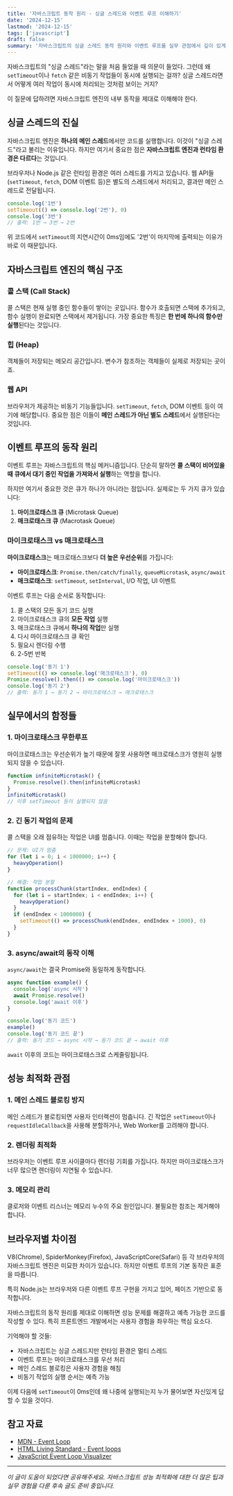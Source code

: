 ```yaml
---
title: '자바스크립트 동작 원리 - 싱글 스레드와 이벤트 루프 이해하기'
date: '2024-12-15'
lastmod: '2024-12-15'
tags: ['javascript']
draft: false
summary: '자바스크립트의 싱글 스레드 동작 원리와 이벤트 루프를 실무 관점에서 깊이 있게 다룹니다. 콜 스택, 콜백 큐, 마이크로태스크의 동작 메커니즘을 이해하고 성능 최적화에 활용하는 방법을 알아봅니다.'
---
```


자바스크립트의 "싱글 스레드"라는 말을 처음 들었을 때 의문이 들었다. 그런데 왜 `setTimeout`이나 `fetch` 같은 비동기 작업들이 동시에 실행되는 걸까? 싱글 스레드라면서 어떻게 여러 작업이 동시에 처리되는 것처럼 보이는 거지?

이 질문에 답하려면 자바스크립트 엔진의 내부 동작을 제대로 이해해야 한다.

<TOCInline toc={props.toc} exclude="" />

## 싱글 스레드의 진실

자바스크립트 엔진은 **하나의 메인 스레드**에서만 코드를 실행합니다. 이것이 "싱글 스레드"라고 불리는 이유입니다. 하지만 여기서 중요한 점은 **자바스크립트 엔진과 런타임 환경은 다르다**는 것입니다.

브라우저나 Node.js 같은 런타임 환경은 여러 스레드를 가지고 있습니다. 웹 API들(`setTimeout`, `fetch`, DOM 이벤트 등)은 별도의 스레드에서 처리되고, 결과만 메인 스레드로 전달됩니다.

```javascript
console.log('1번')
setTimeout(() => console.log('2번'), 0)
console.log('3번')
// 출력: 1번 → 3번 → 2번
```

위 코드에서 `setTimeout`의 지연시간이 0ms임에도 '2번'이 마지막에 출력되는 이유가 바로 이 때문입니다.

## 자바스크립트 엔진의 핵심 구조

### 콜 스택 (Call Stack)

콜 스택은 현재 실행 중인 함수들이 쌓이는 곳입니다. 함수가 호출되면 스택에 추가되고, 함수 실행이 완료되면 스택에서 제거됩니다. 가장 중요한 특징은 **한 번에 하나의 함수만 실행**된다는 것입니다.

### 힙 (Heap)

객체들이 저장되는 메모리 공간입니다. 변수가 참조하는 객체들이 실제로 저장되는 곳이죠.

### 웹 API

브라우저가 제공하는 비동기 기능들입니다. `setTimeout`, `fetch`, DOM 이벤트 등이 여기에 해당합니다. 중요한 점은 이들이 **메인 스레드가 아닌 별도 스레드**에서 실행된다는 것입니다.

## 이벤트 루프의 동작 원리

이벤트 루프는 자바스크립트의 핵심 메커니즘입니다. 단순히 말하면 **콜 스택이 비어있을 때 큐에서 대기 중인 작업을 가져와서 실행**하는 역할을 합니다.

하지만 여기서 중요한 것은 큐가 하나가 아니라는 점입니다. 실제로는 두 가지 큐가 있습니다:

1. **마이크로태스크 큐** (Microtask Queue)
2. **매크로태스크 큐** (Macrotask Queue)

### 마이크로태스크 vs 매크로태스크

**마이크로태스크**는 매크로태스크보다 **더 높은 우선순위**를 가집니다:

- **마이크로태스크**: `Promise.then/catch/finally`, `queueMicrotask`, `async/await`
- **매크로태스크**: `setTimeout`, `setInterval`, I/O 작업, UI 이벤트

이벤트 루프는 다음 순서로 동작합니다:

1. 콜 스택의 모든 동기 코드 실행
2. 마이크로태스크 큐의 **모든 작업** 실행
3. 매크로태스크 큐에서 **하나의 작업**만 실행
4. 다시 마이크로태스크 큐 확인
5. 필요시 렌더링 수행
6. 2-5번 반복

```javascript
console.log('동기 1')
setTimeout(() => console.log('매크로태스크'), 0)
Promise.resolve().then(() => console.log('마이크로태스크'))
console.log('동기 2')
// 출력: 동기 1 → 동기 2 → 마이크로태스크 → 매크로태스크
```

## 실무에서의 함정들

### 1. 마이크로태스크 무한루프

마이크로태스크는 우선순위가 높기 때문에 잘못 사용하면 매크로태스크가 영원히 실행되지 않을 수 있습니다.

```javascript
function infiniteMicrotask() {
  Promise.resolve().then(infiniteMicrotask)
}
infiniteMicrotask()
// 이후 setTimeout 등이 실행되지 않음
```

### 2. 긴 동기 작업의 문제

콜 스택을 오래 점유하는 작업은 UI를 멈춥니다. 이때는 작업을 분할해야 합니다.

```javascript
// 문제: UI가 멈춤
for (let i = 0; i < 1000000; i++) {
  heavyOperation()
}

// 해결: 작업 분할
function processChunk(startIndex, endIndex) {
  for (let i = startIndex; i < endIndex; i++) {
    heavyOperation()
  }
  if (endIndex < 1000000) {
    setTimeout(() => processChunk(endIndex, endIndex + 1000), 0)
  }
}
```

### 3. async/await의 동작 이해

`async/await`는 결국 Promise와 동일하게 동작합니다.

```javascript
async function example() {
  console.log('async 시작')
  await Promise.resolve()
  console.log('await 이후')
}

console.log('동기 코드')
example()
console.log('동기 코드 끝')
// 출력: 동기 코드 → async 시작 → 동기 코드 끝 → await 이후
```

`await` 이후의 코드는 마이크로태스크로 스케줄링됩니다.

## 성능 최적화 관점

### 1. 메인 스레드 블로킹 방지

메인 스레드가 블로킹되면 사용자 인터랙션이 멈춥니다. 긴 작업은 `setTimeout`이나 `requestIdleCallback`을 사용해 분할하거나, Web Worker를 고려해야 합니다.

### 2. 렌더링 최적화

브라우저는 이벤트 루프 사이클마다 렌더링 기회를 가집니다. 하지만 마이크로태스크가 너무 많으면 렌더링이 지연될 수 있습니다.

### 3. 메모리 관리

클로저와 이벤트 리스너는 메모리 누수의 주요 원인입니다. 불필요한 참조는 제거해야 합니다.

## 브라우저별 차이점

V8(Chrome), SpiderMonkey(Firefox), JavaScriptCore(Safari) 등 각 브라우저의 자바스크립트 엔진은 미묘한 차이가 있습니다. 하지만 이벤트 루프의 기본 동작은 표준을 따릅니다.

특히 Node.js는 브라우저와 다른 이벤트 루프 구현을 가지고 있어, 페이즈 기반으로 동작합니다.

자바스크립트의 동작 원리를 제대로 이해하면 성능 문제를 해결하고 예측 가능한 코드를 작성할 수 있다. 특히 프론트엔드 개발에서는 사용자 경험을 좌우하는 핵심 요소다.

기억해야 할 것들:

- 자바스크립트는 싱글 스레드지만 런타임 환경은 멀티 스레드
- 이벤트 루프는 마이크로태스크를 우선 처리
- 메인 스레드 블로킹은 사용자 경험을 해침
- 비동기 작업의 실행 순서는 예측 가능

이제 다음에 `setTimeout`이 0ms인데 왜 나중에 실행되는지 누가 물어보면 자신있게 답할 수 있을 것이다.

## 참고 자료

- [MDN - Event Loop](https://developer.mozilla.org/en-US/docs/Web/JavaScript/EventLoop)
- [HTML Living Standard - Event loops](https://html.spec.whatwg.org/multipage/webappapis.html#event-loops)
- [JavaScript Event Loop Visualizer](http://latentflip.com/loupe/)

---

_이 글이 도움이 되었다면 공유해주세요. 자바스크립트 성능 최적화에 대한 더 많은 팁과 실무 경험을 다룬 후속 글도 준비 중입니다._
